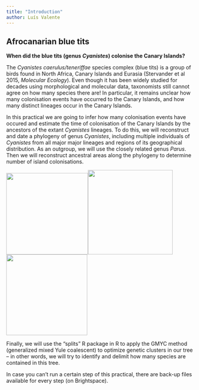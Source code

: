 ```yaml
---
title: "Introduction"
author: Luís Valente
---
```


## Afrocanarian blue tits 

**When did the blue tits (genus *Cyanistes*) colonise the Canary Islands?**

The *Cyanistes caerulus/teneriffae* species complex (blue tits) is a group of birds found in North Africa, Canary Islands and Eurasia (Stervander et al 2015, *Molecular Ecology*). Even though it has been widely studied for decades using morphological and molecular data, taxonomists still cannot agree on how many species there are! In particular, it remains unclear how many colonisation events have occurred to the Canary Islands, and how many distinct lineages occur in the Canary Islands.

In this practical we are going to infer how many colonisation events have occured and estimate the time of colonisation of the Canary Islands by the ancestors of the extant *Cyanistes* lineages. To do this, we will reconstruct and date a phylogeny of genus *Cyanistes*, including multiple individuals of *Cyanistes* from all major major lineages and regions of its geographical distribution. As an outgroup, we will use the closely related genus *Parus*. Then we will reconstruct ancestral areas along the phylogeny to determine number of island colonisations.

![](images/cyanistes_teneriffae.png){width="218"}![](images/cyanistes_caerulus.png){width="226"}![](images/cyanistes_cyanus.png){width="216"}

Finally, we will use the "splits" R package in R to apply the GMYC method (generalized mixed Yule coalescent) to optimize genetic clusters in our tree -- in other words, we will try to identify and delimit how many species are contained in this tree.

In case you can't run a certain step of this practical, there are back-up files available for every step (on Brightspace).